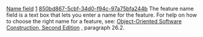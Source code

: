 [[Property:title|Name field]]
[[Property:weight|1]]
[[Property:uuid|850bd867-5cbf-34d0-f94c-97a75bfa244b]]
The feature name field is a text box that lets you enter a name for the feature. For help on how to choose the right name for a feature, see: [http://www.eiffel.com/doc/oosc/ Object-Oriented Software Construction, Second Edition] , paragraph 26.2. 

{{warning|EiffelStudio performs no validation on the name you choose. For example if you type a space in it, it will generate the code, and detect a syntax error only when compiling. }}




